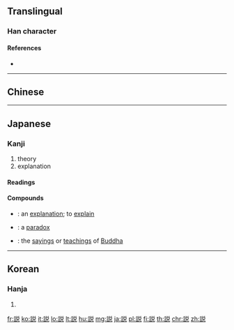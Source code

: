 {{also|說|说}}
==Translingual==
{{Han simplified forms|說|説|说}}

===Han character===
{{Han char|rn=149|rad=言|as=07|sn=14|four=|canj=XYRCR,YRCRU|ids=⿰言兑}}

====References====
* {{Han ref|kx=1165.051|dkj=35556|hdz=63979.030|uh=8AAC|ud=35500|bh=90E0|bd=37088}}

----

==Chinese==
{{zh-see|說|v}}

----

==Japanese==

===Kanji===
{{ja-kanji|grade=4|rs=言07}}

# theory
# explanation

====Readings====
{{ja-readings
|goon=[[えち]] (echi) {{non-joyo-reading}}, [[せ]] (se), [[せち]] (sechi) {{non-joyo-reading}}
|kanon=[[えつ]] (etsu) {{non-joyo-reading}}, [[せい]] (sei) {{non-joyo-reading}}, [[せつ]] (setsu)
|kanyoon=[[ぜい]] (zei)
|kun=[[とく]] ([[説く]], toku)
|nanori=[[あき]] (aki), [[かぬ]] (kanu), [[かね]] (kane), [[こと]] (koto), [[さとし]] (satoshi), [[つぐ]] (tsugu), [[とき]] (toki), [[とく]] (toku), [[のぶ]] (nobu), [[ひさ]] (hisa)
}}

====Compounds====
{{der-top|Compounds}}
* {{ja-r|説明|せつめい}}: an [[explanation]]; to [[explain]]
* {{ja-r|逆説|ぎゃくせつ}}: a [[paradox]]
* {{ja-r|仏説|ぶっせつ}}: the [[saying]]s or [[teaching]]s of [[Buddha]]
{{der-bottom}}

----

==Korean==

===Hanja===
{{ko-hanja|hangeul=[[설]], [[세]], 열|eumhun=|rv=seol, se, yeol|mr=sŏl, se, yŏl|y=sel, sey, yel}}

# {{defn|lang=ko|sort=言07}}

[[fr:説]]
[[ko:説]]
[[it:説]]
[[lo:説]]
[[lt:説]]
[[hu:説]]
[[mg:説]]
[[ja:説]]
[[pl:説]]
[[fi:説]]
[[th:説]]
[[chr:説]]
[[zh:説]]